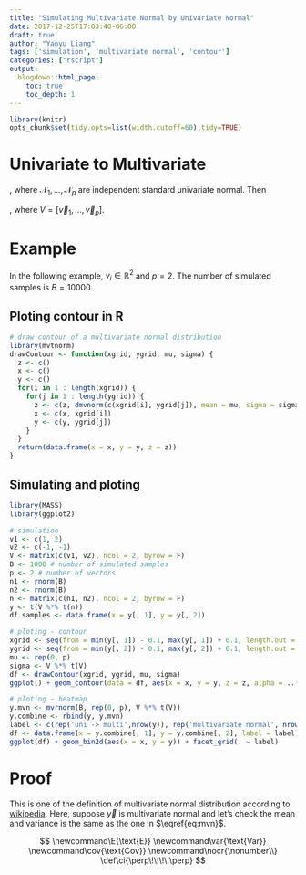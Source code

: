 ```yaml
---
title: "Simulating Multivariate Normal by Univariate Normal"
date: 2017-12-25T17:03:40-06:00
draft: true
author: "Yanyu Liang"
tags: ['simulation', 'multivariate normal', 'contour']
categories: ["rscript"]
output:
  blogdown::html_page:
    toc: true
    toc_depth: 1
---
```


```r
library(knitr)
opts_chunk$set(tidy.opts=list(width.cutoff=60),tidy=TRUE)
```

# Univariate to Multivariate

\begin{align}
  \vec{y} = \sum_i \vec{v}_i \mathcal{N}_i \nonumber
\end{align}

, where $\mathcal{N}_1, ..., \mathcal{N}_p$ are independent standard univariate normal. Then

\begin{align}
  \vec{y} \sim \mathcal{N}(\vec{0}, VV^T) \label{eq:mvn}
\end{align}

, where $V = [\vec{v}_1, ..., \vec{v}_p]$.

# Example

In the following example, $v_i \in \mathbb{R}^2$ and $p = 2$. The number of simulated samples is $B = 10000$.

## Ploting contour in R

```r
# draw contour of a multivariate normal distribution
library(mvtnorm)
drawContour <- function(xgrid, ygrid, mu, sigma) {
  z <- c()
  x <- c()
  y <- c()
  for(i in 1 : length(xgrid)) {
    for(j in 1 : length(ygrid)) {
      z <- c(z, dmvnorm(c(xgrid[i], ygrid[j]), mean = mu, sigma = sigma))
      x <- c(x, xgrid[i])
      y <- c(y, ygrid[j])
    }
  }
  return(data.frame(x = x, y = y, z = z))
}
```

## Simulating and ploting

```r
library(MASS)
library(ggplot2)

# simulation
v1 <- c(1, 2)
v2 <- c(-1, -1)
V <- matrix(c(v1, v2), ncol = 2, byrow = F)
B <- 1000 # number of simulated samples
p <- 2 # number of vectors
n1 <- rnorm(B)
n2 <- rnorm(B)
n <- matrix(c(n1, n2), ncol = 2, byrow = F)
y <- t(V %*% t(n))
df.samples <- data.frame(x = y[, 1], y = y[, 2])

# ploting - contour
xgrid <- seq(from = min(y[, 1]) - 0.1, max(y[, 1]) + 0.1, length.out = 100)
ygrid <- seq(from = min(y[, 2]) - 0.1, max(y[, 2]) + 0.1, length.out = 100)
mu <- rep(0, p)
sigma <- V %*% t(V)
df <- drawContour(xgrid, ygrid, mu, sigma)
ggplot() + geom_contour(data = df, aes(x = x, y = y, z = z, alpha = ..level..)) + geom_point(data = df.samples, aes(x = x, y = y), alpha = 0.1)

# ploting - heatmap
y.mvn <- mvrnorm(B, rep(0, p), V %*% t(V))
y.combine <- rbind(y, y.mvn)
label <- c(rep('uni -> multi',nrow(y)), rep('multivariate normal', nrow(y.mvn)))
df <- data.frame(x = y.combine[, 1], y = y.combine[, 2], label = label)
ggplot(df) + geom_bin2d(aes(x = x, y = y)) + facet_grid(. ~ label)
```

# Proof

This is one of the definition of multivariate normal distribution according to [wikipedia](https://en.wikipedia.org/wiki/Multivariate_normal_distribution#Definition). Here, suppose $\vec{y}$ is multivariate normal and let's check the mean and variance is the same as the one in $\eqref{eq:mvn}$.

$$
\newcommand\E{\text{E}}
\newcommand\var{\text{Var}}
\newcommand\cov{\text{Cov}}
\newcommand\nocr{\nonumber\\}
\def\ci{\perp\!\!\!\!\perp}
$$

\begin{align}
  \E(\vec{y}) &= \E(\sum_i v_i Z_i) \text{, where $Z_i \sim \mathcal{N}(0, 1)$} \nocr
  &= \sum_i \E(v_i)\E(Z_i) \text{, since $v_i \ci Z_i$} \nocr
  &= 0 \nocr
  \cov(y_k, y_j) &= \cov(\sum_i v_{ik} Z_i, \sum_{i'} v_{i'j} Z_{i'}) \nocr
  &= \sum_{i}\sum_{i'}\cov(v_{ik}Z_i, v_{i'j}Z_{i'}) \nocr
  &= \sum_i \cov(v_{ik}Z_i, v_{ij}Z_{i}) \text{, since $v_i \ci v_{i'}$ and $Z_i \ci Z_{i'}$} \nocr
  &= \sum_i v_{ik}v_{ij} \nocr
  \therefore \cov(\vec{y}) &= V V^T \nonumber
\end{align}
